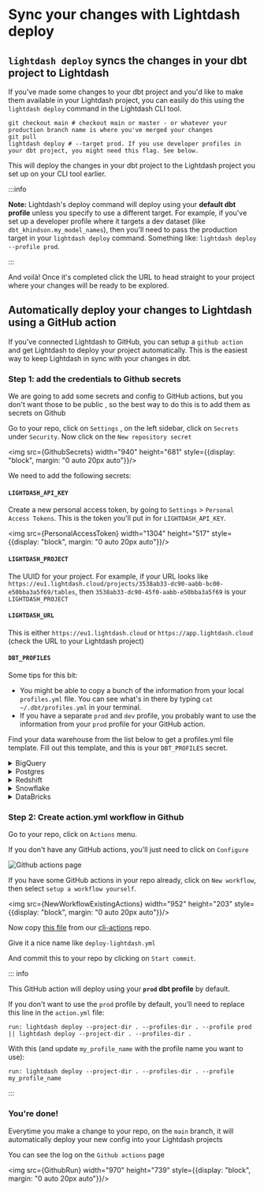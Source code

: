 
# Sync your changes with Lightdash deploy

## `lightdash deploy` syncs the changes in your dbt project to Lightdash

If you've made some changes to your dbt project and you'd like to make them available in your Lightdash project, you can easily do this using the `lightdash deploy` command in the Lightdash CLI tool.

```shell
git checkout main # checkout main or master - or whatever your production branch name is where you've merged your changes
git pull
lightdash deploy # --target prod. If you use developer profiles in your dbt project, you might need this flag. See below.
```

This will deploy the changes in your dbt project to the Lightdash project you set up on your CLI tool earlier.

:::info

**Note:** Lightdash's deploy command will deploy using your **default dbt profile** unless you specify to use a different target. For example, if you've set up a developer profile where it targets a dev dataset (like `dbt_khindson.my_model_names`), then you'll need to pass the production target in your `lightdash deploy` command. Something like: `lightdash deploy --profile prod`.

:::

And voilà! Once it's completed click the URL to head straight to your project where your changes will be ready to be explored.

## Automatically deploy your changes to Lightdash using a GitHub action

If you've connected Lightdash to GitHub, you can setup a `github action` and get Lightdash to deploy your project automatically. This is the easiest way to keep Lightdash in sync with your changes in dbt.

### Step 1: add the credentials to Github secrets

We are going to add some secrets and config to GitHub actions, but you don't want those to be public , so the best way to do this is to add them as secrets on Github

Go to your repo, click on `Settings` , on the left sidebar, click on `Secrets` under `Security`. Now click on the `New repository secret`

  <img src={GithubSecrets} width="940" height="681" style={{display: "block", margin: "0 auto 20px auto"}}/>

We need to add the following secrets:

#### `LIGHTDASH_API_KEY`

Create a new personal access token, by going to `Settings` > `Personal Access Tokens`. This is the token you'll put in for `LIGHTDASH_API_KEY`.  

  <img src={PersonalAccessToken} width="1304" height="517" style={{display: "block", margin: "0 auto 20px auto"}}/>

#### `LIGHTDASH_PROJECT`

The UUID for your project. For example, if your URL looks like `https://eu1.lightdash.cloud/projects/3538ab33-dc90-aabb-bc00-e50bba3a5f69/tables`, then `3538ab33-dc90-45f0-aabb-e50bba3a5f69` is your `LIGHTDASH_PROJECT`  

#### `LIGHTDASH_URL`

This is either `https://eu1.lightdash.cloud` or `https://app.lightdash.cloud` (check the URL to your Lightdash project)

#### `DBT_PROFILES`

Some tips for this bit: 

- You might be able to copy a bunch of the information from your local `profiles.yml` file. You can see what's in there by typing `cat ~/.dbt/profiles.yml` in your terminal.
- If you have a separate `prod` and `dev` profile, you probably want to use the information from your `prod` profile for your GitHub action.

Find your data warehouse from the list below to get a profiles.yml file template. Fill out this template, and this is your `DBT_PROFILES` secret.

<details>
  <summary>BigQuery</summary>
  Service Account file:

  Step 1: create a secret called `GOOGLE_CREDENTIALS`. 
  
  This will contain the service account credentials (the JSON file) that you'll use below. It should look something like this:

  ```json
  {
  "type": "service_account",
  "project_id": "jaffle_shop",
  "private_key_id": "12345",
  "private_key": "-----BEGIN PRIVATE KEY----- ... -----END PRIVATE KEY-----\n",
  "client_email": "jaffle_shop@jaffle_shop.iam.gserviceaccount.com",
  "client_id": "12345",
  "auth_uri": "https://accounts.google.com/o/oauth2/auth",
  "token_uri": "https://oauth2.googleapis.com/token",
  "auth_provider_x509_cert_url": "https://www.googleapis.com/oauth2/v1/certs",
  "client_x509_cert_url": "https://www.googleapis.com/robot/v1/metadata/x509/jaffle_shop"
  }
  ```

  Step 2: create another secret called `DBT_PROFILES`

  Copy-paste this template into the secret and fill out the details 

  ```yaml
  my-bigquery-db:
    target: dev
    outputs:
      dev:
        type: bigquery
        method: service-account
        project: [GCP project id]
        dataset: [the name of your dbt dataset]
        threads: [1 or more]
        keyfile: []
  ``` 
  
  More info in dbt's profiles docs: https://docs.getdbt.com/reference/warehouse-profiles/bigquery-profile#service-account-file)
</details>

<details>
  <summary>Postgres</summary>
  Postgres profile configuration:

  ```yaml
  company-name:
    target: dev
    outputs:
      dev:
        type: postgres
        host: [hostname]
        user: [username]
        password: [password]
        port: [port]
        dbname: [database name]
        schema: [dbt schema]
        threads: [1 or more]
        keepalives_idle: 0
        connect_timeout: 10
        retries: 1  
  ```

  More info in dbt's profiles docs: https://docs.getdbt.com/reference/warehouse-profiles/postgres-profile#profile-configuration
</details>

<details>
  <summary>Redshift</summary>
  Redshift password-based authentication:

  ```yaml
  company-name:
    target: dev
    outputs:
      dev:
        type: redshift
        host: [hostname.region.redshift.amazonaws.com]
        user: [username]
        password: [password]
        port: 5439
        dbname: analytics
        schema: analytics
        threads: 4
        keepalives_idle: 240 
        connect_timeout: 10 
        ra3_node: true # enables cross-database sources
  ```

  More info in dbt's profiles docs: https://docs.getdbt.com/reference/warehouse-profiles/redshift-profile#password-based-authentication
</details>

<details>
  <summary>Snowflake</summary> 
  User / Password authentication:

  ```yaml
  my-snowflake-db:
    target: dev
    outputs:
      dev:
        type: snowflake
        account: [account id]

        # User/password auth
        user: [username]
        password: [password]

        role: [user role]
        database: [database name]
        warehouse: [warehouse name]
        schema: [dbt schema]
        threads: [1 or more]
        client_session_keep_alive: False
        query_tag: [anything]
  ```

  More info in dbt's profiles docs: https://docs.getdbt.com/reference/warehouse-profiles/snowflake-profile#user--password-authentication
</details>

<details>
  <summary>DataBricks</summary>
  Set up a DataBricks target:

  ```yaml
  your_profile_name:
   target: dev
   outputs:
      dev:
        type: databricks
        catalog: [optional catalog name, if you are using Unity Catalog, only available in dbt-databricks>=1.1.1]
        schema: [schema name]
        host: [yourorg.databrickshost.com]
        http_path: [/sql/your/http/path]
        token: [dapiXXXXXXXXXXXXXXXXXXXXXXX] # Personal Access Token (PAT)
        threads: [1 or more]
  ```

  More info in dbt's profiles docs: https://docs.getdbt.com/reference/warehouse-profiles/bigquery-profile#service-account-json
</details>

### Step 2: Create action.yml workflow in Github

Go to your repo, click on `Actions` menu.

If you don't have any GitHub actions, you'll just need to click on `Configure`

![Github actions page](./assets/github-actions.png)

If you have some GitHub actions in your repo already, click on `New workflow`, then select `setup a workflow yourself`.

<img src={NewWorkflowExistingActions} width="952" height="203" style={{display: "block", margin: "0 auto 20px auto"}}/>

Now copy [this file](https://github.com/lightdash/cli-actions/blob/main/action.yml) from our [cli-actions](https://github.com/lightdash/cli-actions) repo.

Give it a nice name like `deploy-lightdash.yml`

And commit this to your repo by clicking on `Start commit`.

::: info

This GitHub action will deploy using your **`prod` dbt profile** by default.

If you don't want to use the `prod` profile by default, you'll need to replace this line in the `action.yml` file:

```shell
run: lightdash deploy --project-dir . --profiles-dir . --profile prod || lightdash deploy --project-dir . --profiles-dir .
```

With this (and update `my_profile_name` with the profile name you want to use):
```shell
run: lightdash deploy --project-dir . --profiles-dir . --profile my_profile_name
```

:::

### You're done!

Everytime you make a change to your repo, on the `main` branch, it will automatically deploy your new config into your Lightdash projects

You can see the log on the `Github actions` page

<img src={GithubRun} width="970" height="739" style={{display: "block", margin: "0 auto 20px auto"}}/>
